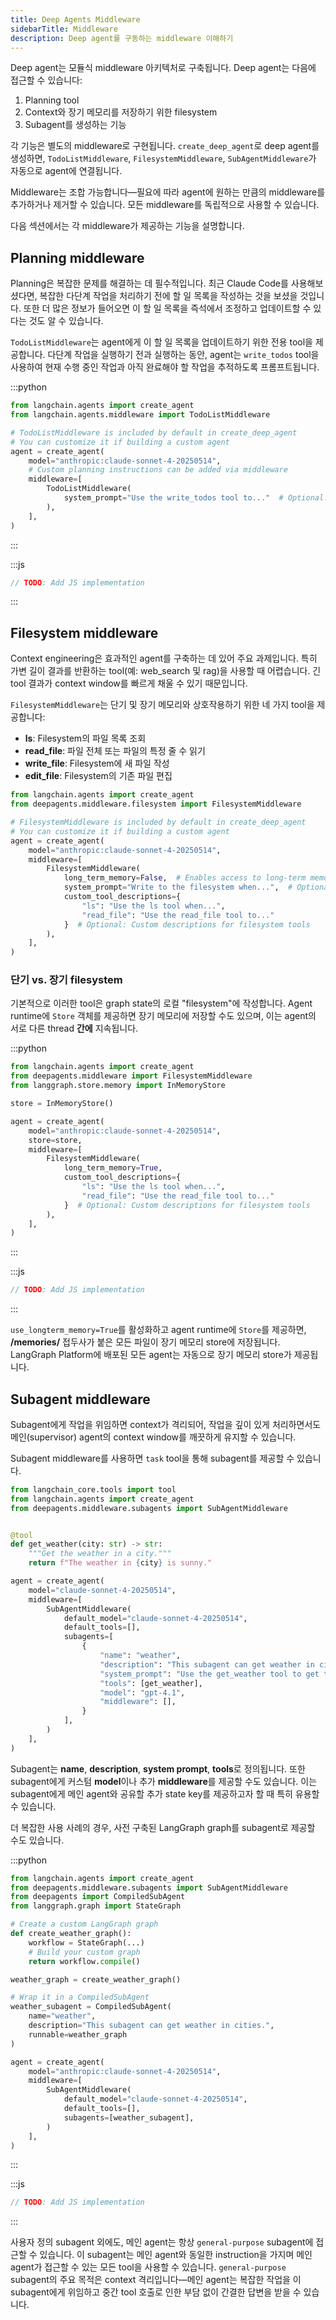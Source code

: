 ```yaml
---
title: Deep Agents Middleware
sidebarTitle: Middleware
description: Deep agent를 구동하는 middleware 이해하기
---
```


Deep agent는 모듈식 middleware 아키텍처로 구축됩니다. Deep agent는 다음에 접근할 수 있습니다:

1. Planning tool
2. Context와 장기 메모리를 저장하기 위한 filesystem
3. Subagent를 생성하는 기능

각 기능은 별도의 middleware로 구현됩니다. `create_deep_agent`로 deep agent를 생성하면, `TodoListMiddleware`, `FilesystemMiddleware`, `SubAgentMiddleware`가 자동으로 agent에 연결됩니다.

Middleware는 조합 가능합니다—필요에 따라 agent에 원하는 만큼의 middleware를 추가하거나 제거할 수 있습니다. 모든 middleware를 독립적으로 사용할 수 있습니다.

다음 섹션에서는 각 middleware가 제공하는 기능을 설명합니다.

## Planning middleware

Planning은 복잡한 문제를 해결하는 데 필수적입니다. 최근 Claude Code를 사용해보셨다면, 복잡한 다단계 작업을 처리하기 전에 할 일 목록을 작성하는 것을 보셨을 것입니다. 또한 더 많은 정보가 들어오면 이 할 일 목록을 즉석에서 조정하고 업데이트할 수 있다는 것도 알 수 있습니다.

`TodoListMiddleware`는 agent에게 이 할 일 목록을 업데이트하기 위한 전용 tool을 제공합니다. 다단계 작업을 실행하기 전과 실행하는 동안, agent는 `write_todos` tool을 사용하여 현재 수행 중인 작업과 아직 완료해야 할 작업을 추적하도록 프롬프트됩니다.

:::python
```python
from langchain.agents import create_agent
from langchain.agents.middleware import TodoListMiddleware

# TodoListMiddleware is included by default in create_deep_agent
# You can customize it if building a custom agent
agent = create_agent(
    model="anthropic:claude-sonnet-4-20250514",
    # Custom planning instructions can be added via middleware
    middleware=[
        TodoListMiddleware(
            system_prompt="Use the write_todos tool to..."  # Optional: Custom addition to the system prompt
        ),
    ],
)
```
:::

:::js
```typescript
// TODO: Add JS implementation
```
:::

## Filesystem middleware

Context engineering은 효과적인 agent를 구축하는 데 있어 주요 과제입니다. 특히 가변 길이 결과를 반환하는 tool(예: web_search 및 rag)을 사용할 때 어렵습니다. 긴 tool 결과가 context window를 빠르게 채울 수 있기 때문입니다.

`FilesystemMiddleware`는 단기 및 장기 메모리와 상호작용하기 위한 네 가지 tool을 제공합니다:

- **ls**: Filesystem의 파일 목록 조회
- **read_file**: 파일 전체 또는 파일의 특정 줄 수 읽기
- **write_file**: Filesystem에 새 파일 작성
- **edit_file**: Filesystem의 기존 파일 편집

```python
from langchain.agents import create_agent
from deepagents.middleware.filesystem import FilesystemMiddleware

# FilesystemMiddleware is included by default in create_deep_agent
# You can customize it if building a custom agent
agent = create_agent(
    model="anthropic:claude-sonnet-4-20250514",
    middleware=[
        FilesystemMiddleware(
            long_term_memory=False,  # Enables access to long-term memory, defaults to False. You must attach a store to use long-term memory.
            system_prompt="Write to the filesystem when...",  # Optional custom addition to the system prompt
            custom_tool_descriptions={
                "ls": "Use the ls tool when...",
                "read_file": "Use the read_file tool to..."
            }  # Optional: Custom descriptions for filesystem tools
        ),
    ],
)
```

### 단기 vs. 장기 filesystem

기본적으로 이러한 tool은 graph state의 로컬 "filesystem"에 작성합니다. Agent runtime에 `Store` 객체를 제공하면 장기 메모리에 저장할 수도 있으며, 이는 agent의 서로 다른 thread **간에** 지속됩니다.

:::python
```python
from langchain.agents import create_agent
from deepagents.middleware import FilesystemMiddleware
from langgraph.store.memory import InMemoryStore

store = InMemoryStore()

agent = create_agent(
    model="anthropic:claude-sonnet-4-20250514",
    store=store,
    middleware=[
        FilesystemMiddleware(
            long_term_memory=True,
            custom_tool_descriptions={
                "ls": "Use the ls tool when...",
                "read_file": "Use the read_file tool to..."
            }  # Optional: Custom descriptions for filesystem tools
        ),
    ],
)
```
:::

:::js
```typescript
// TODO: Add JS implementation
```
:::

`use_longterm_memory=True`를 활성화하고 agent runtime에 `Store`를 제공하면, **/memories/** 접두사가 붙은 모든 파일이 장기 메모리 store에 저장됩니다. LangGraph Platform에 배포된 모든 agent는 자동으로 장기 메모리 store가 제공됩니다.

## Subagent middleware

Subagent에게 작업을 위임하면 context가 격리되어, 작업을 깊이 있게 처리하면서도 메인(supervisor) agent의 context window를 깨끗하게 유지할 수 있습니다.

Subagent middleware를 사용하면 `task` tool을 통해 subagent를 제공할 수 있습니다.

```python
from langchain_core.tools import tool
from langchain.agents import create_agent
from deepagents.middleware.subagents import SubAgentMiddleware


@tool
def get_weather(city: str) -> str:
    """Get the weather in a city."""
    return f"The weather in {city} is sunny."

agent = create_agent(
    model="claude-sonnet-4-20250514",
    middleware=[
        SubAgentMiddleware(
            default_model="claude-sonnet-4-20250514",
            default_tools=[],
            subagents=[
                {
                    "name": "weather",
                    "description": "This subagent can get weather in cities.",
                    "system_prompt": "Use the get_weather tool to get the weather in a city.",
                    "tools": [get_weather],
                    "model": "gpt-4.1",
                    "middleware": [],
                }
            ],
        )
    ],
)
```

Subagent는 **name**, **description**, **system prompt**, **tools**로 정의됩니다. 또한 subagent에게 커스텀 **model**이나 추가 **middleware**를 제공할 수도 있습니다. 이는 subagent에게 메인 agent와 공유할 추가 state key를 제공하고자 할 때 특히 유용할 수 있습니다.

더 복잡한 사용 사례의 경우, 사전 구축된 LangGraph graph를 subagent로 제공할 수도 있습니다.

:::python
```python
from langchain.agents import create_agent
from deepagents.middleware.subagents import SubAgentMiddleware
from deepagents import CompiledSubAgent
from langgraph.graph import StateGraph

# Create a custom LangGraph graph
def create_weather_graph():
    workflow = StateGraph(...)
    # Build your custom graph
    return workflow.compile()

weather_graph = create_weather_graph()

# Wrap it in a CompiledSubAgent
weather_subagent = CompiledSubAgent(
    name="weather",
    description="This subagent can get weather in cities.",
    runnable=weather_graph
)

agent = create_agent(
    model="anthropic:claude-sonnet-4-20250514",
    middleware=[
        SubAgentMiddleware(
            default_model="claude-sonnet-4-20250514",
            default_tools=[],
            subagents=[weather_subagent],
        )
    ],
)
```
:::

:::js
```typescript
// TODO: Add JS implementation
```
:::

사용자 정의 subagent 외에도, 메인 agent는 항상 `general-purpose` subagent에 접근할 수 있습니다. 이 subagent는 메인 agent와 동일한 instruction을 가지며 메인 agent가 접근할 수 있는 모든 tool을 사용할 수 있습니다. `general-purpose` subagent의 주요 목적은 context 격리입니다—메인 agent는 복잡한 작업을 이 subagent에게 위임하고 중간 tool 호출로 인한 부담 없이 간결한 답변을 받을 수 있습니다.